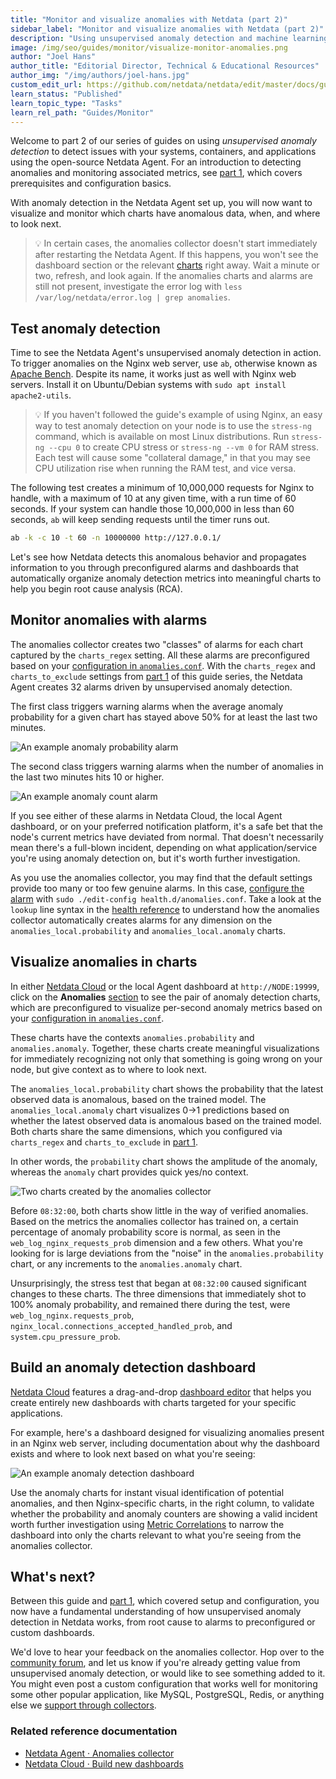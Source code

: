 ```yaml
---
title: "Monitor and visualize anomalies with Netdata (part 2)"
sidebar_label: "Monitor and visualize anomalies with Netdata (part 2)"
description: "Using unsupervised anomaly detection and machine learning, get notified "
image: /img/seo/guides/monitor/visualize-monitor-anomalies.png
author: "Joel Hans"
author_title: "Editorial Director, Technical & Educational Resources"
author_img: "/img/authors/joel-hans.jpg"
custom_edit_url: https://github.com/netdata/netdata/edit/master/docs/guides/monitor/visualize-monitor-anomalies.md
learn_status: "Published"
learn_topic_type: "Tasks"
learn_rel_path: "Guides/Monitor"
---
```


Welcome to part 2 of our series of guides on using _unsupervised anomaly detection_ to detect issues with your systems,
containers, and applications using the open-source Netdata Agent. For an introduction to detecting anomalies and
monitoring associated metrics, see [part 1](/docs/nightly/guides/monitor/detect-anomalies-in-systems-and-applications), which covers prerequisites and
configuration basics.

With anomaly detection in the Netdata Agent set up, you will now want to visualize and monitor which charts have
anomalous data, when, and where to look next.

> 💡 In certain cases, the anomalies collector doesn't start immediately after restarting the Netdata Agent. If this
> happens, you won't see the dashboard section or the relevant [charts](#visualize-anomalies-in-charts) right away. Wait
> a minute or two, refresh, and look again. If the anomalies charts and alarms are still not present, investigate the
> error log with `less /var/log/netdata/error.log | grep anomalies`.

## Test anomaly detection

Time to see the Netdata Agent's unsupervised anomaly detection in action. To trigger anomalies on the Nginx web server,
use `ab`, otherwise known as [Apache Bench](https://httpd.apache.org/docs/2.4/programs/ab.html). Despite its name, it
works just as well with Nginx web servers. Install it on Ubuntu/Debian systems with `sudo apt install apache2-utils`.

> 💡 If you haven't followed the guide's example of using Nginx, an easy way to test anomaly detection on your node is
> to use the `stress-ng` command, which is available on most Linux distributions. Run `stress-ng --cpu 0` to create CPU
> stress or `stress-ng --vm 0` for RAM stress. Each test will cause some "collateral damage," in that you may see CPU
> utilization rise when running the RAM test, and vice versa.

The following test creates a minimum of 10,000,000 requests for Nginx to handle, with a maximum of 10 at any given time,
with a run time of 60 seconds. If your system can handle those 10,000,000 in less than 60 seconds, `ab` will keep
sending requests until the timer runs out.

```bash
ab -k -c 10 -t 60 -n 10000000 http://127.0.0.1/
```

Let's see how Netdata detects this anomalous behavior and propagates information to you through preconfigured alarms and
dashboards that automatically organize anomaly detection metrics into meaningful charts to help you begin root cause
analysis (RCA).

## Monitor anomalies with alarms

The anomalies collector creates two "classes" of alarms for each chart captured by the `charts_regex` setting. All these
alarms are preconfigured based on your [configuration in
`anomalies.conf`](/docs/nightly/guides/monitor/detect-anomalies-in-systems-and-applications#configure-the-anomalies-collector). With the `charts_regex`
and `charts_to_exclude` settings from [part 1](/docs/nightly/guides/monitor/detect-anomalies-in-systems-and-applications) of this guide series, the
Netdata Agent creates 32 alarms driven by unsupervised anomaly detection.

The first class triggers warning alarms when the average anomaly probability for a given chart has stayed above 50% for
at least the last two minutes.

![An example anomaly probability
alarm](https://user-images.githubusercontent.com/1153921/104225767-0a0a9480-5404-11eb-9bfd-e29592397203.png)

The second class triggers warning alarms when the number of anomalies in the last two minutes hits 10 or higher.

![An example anomaly count
alarm](https://user-images.githubusercontent.com/1153921/104225769-0aa32b00-5404-11eb-95f3-7309f9429fe1.png)

If you see either of these alarms in Netdata Cloud, the local Agent dashboard, or on your preferred notification
platform, it's a safe bet that the node's current metrics have deviated from normal. That doesn't necessarily mean
there's a full-blown incident, depending on what application/service you're using anomaly detection on, but it's worth
further investigation.

As you use the anomalies collector, you may find that the default settings provide too many or too few genuine alarms.
In this case, [configure the alarm](/docs/nightly/setup/configure-health-alarms) with `sudo ./edit-config
health.d/anomalies.conf`. Take a look at the `lookup` line syntax in the [health
reference](/docs/nightly/operations/alerts/health#alarm-line-lookup) to understand how the anomalies collector automatically creates
alarms for any dimension on the `anomalies_local.probability` and `anomalies_local.anomaly` charts.

## Visualize anomalies in charts

In either [Netdata Cloud](https://app.netdata.cloud) or the local Agent dashboard at `http://NODE:19999`, click on the
**Anomalies** [section](/docs/nightly/references/local-agent-dashboard#sections) to see the pair of anomaly detection charts, which are
preconfigured to visualize per-second anomaly metrics based on your [configuration in
`anomalies.conf`](/docs/nightly/guides/monitor/detect-anomalies-in-systems-and-applications#configure-the-anomalies-collector).

These charts have the contexts `anomalies.probability` and `anomalies.anomaly`. Together, these charts
create meaningful visualizations for immediately recognizing not only that something is going wrong on your node, but
give context as to where to look next.

The `anomalies_local.probability` chart shows the probability that the latest observed data is anomalous, based on the
trained model. The `anomalies_local.anomaly` chart visualizes 0&rarr;1 predictions based on whether the latest observed
data is anomalous based on the trained model. Both charts share the same dimensions, which you configured via
`charts_regex` and `charts_to_exclude` in [part 1](/docs/nightly/guides/monitor/detect-anomalies-in-systems-and-applications).

In other words, the `probability` chart shows the amplitude of the anomaly, whereas the `anomaly` chart provides quick
yes/no context.

![Two charts created by the anomalies
collector](https://user-images.githubusercontent.com/1153921/104226380-ef84eb00-5404-11eb-9faf-9e64c43b95ff.png)

Before `08:32:00`, both charts show little in the way of verified anomalies. Based on the metrics the anomalies
collector has trained on, a certain percentage of anomaly probability score is normal, as seen in the
`web_log_nginx_requests_prob` dimension and a few others. What you're looking for is large deviations from the "noise"
in the `anomalies.probability` chart, or any increments to the `anomalies.anomaly` chart.

Unsurprisingly, the stress test that began at `08:32:00` caused significant changes to these charts. The three
dimensions that immediately shot to 100% anomaly probability, and remained there during the test, were
`web_log_nginx.requests_prob`, `nginx_local.connections_accepted_handled_prob`, and `system.cpu_pressure_prob`. 

## Build an anomaly detection dashboard

[Netdata Cloud](https://app.netdata.cloud) features a drag-and-drop [dashboard
editor](/docs/nightly/operations/netdata-cloud-visualizations/create-new-dashboards) that helps you create entirely new dashboards with charts targeted for
your specific applications.

For example, here's a dashboard designed for visualizing anomalies present in an Nginx web server, including
documentation about why the dashboard exists and where to look next based on what you're seeing:

![An example anomaly detection
dashboard](https://user-images.githubusercontent.com/1153921/104226915-c6188f00-5405-11eb-9bb4-559a18016fa7.png)

Use the anomaly charts for instant visual identification of potential anomalies, and then Nginx-specific charts, in the
right column, to validate whether the probability and anomaly counters are showing a valid incident worth further
investigation using [Metric Correlations](/docs/nightly/operations/metric-correlations) to narrow
the dashboard into only the charts relevant to what you're seeing from the anomalies collector.

## What's next?

Between this guide and [part 1](/docs/nightly/guides/monitor/detect-anomalies-in-systems-and-applications), which covered setup and configuration, you
now have a fundamental understanding of how unsupervised anomaly detection in Netdata works, from root cause to alarms
to preconfigured or custom dashboards.

We'd love to hear your feedback on the anomalies collector. Hop over to the [community
forum](https://community.netdata.cloud/t/anomalies-collector-feedback-megathread/767), and let us know if you're already getting value from
unsupervised anomaly detection, or would like to see something added to it. You might even post a custom configuration
that works well for monitoring some other popular application, like MySQL, PostgreSQL, Redis, or anything else we
[support through collectors](/docs/nightly/integrations/monitor).

### Related reference documentation

- [Netdata Agent · Anomalies collector](/docs/nightly/integrations/monitor/anything/anomalies)
- [Netdata Cloud · Build new dashboards](/docs/nightly/operations/visualizations/build-new-dashboards)


